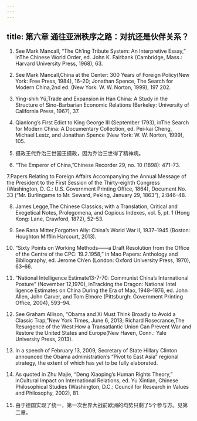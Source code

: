 ```yaml
---
---
---
```

title: 第六章 通往亚洲秩序之路：对抗还是伙伴关系？
---



1. See Mark Mancall, “The Ch’ing Tribute System: An Interpretive Essay,” inThe Chinese World Order, ed. John K. Fairbank (Cambridge, Mass.: Harvard University Press, 1968), 63.

2. See Mark Mancall,China at the Center: 300 Years of Foreign Policy(New York: Free Press, 1984), 16–20; Jonathan Spence, The Search for Modern China,2nd ed. (New York: W. W. Norton, 1999), 197 202.

3. Ying-shih Yü,Trade and Expansion in Han China: A Study in the Structure of Sino-Barbarian Economic Relations (Berkeley: University of California Press, 1967), 37.

4. Qianlong’s First Edict to King George III (September 1793), inThe Search for Modern China: A Documentary Collection, ed. Pei-kai Cheng, Michael Lestz, and Jonathan Spence (New York: W. W. Norton, 1999), 105.

5. 摄政王代乔治三世国王摄政，因为乔治三世得了精神病。

6. “The Emperor of China,”Chinese Recorder 29, no. 10 (1898): 471–73.

7.Papers Relating to Foreign Affairs Accompanying the Annual Message of the President to the First Session of the Thirty-eighth Congress (Washington, D. C.: U.S. Government Printing Office, 1864), Document No. 33 (“Mr. Burlingame to Mr. Seward, Peking, January 29, 1863”), 2:846–48.

8. James Legge,The Chinese Classics; with a Translation, Critical and Exegetical Notes, Prolegomena, and Copious Indexes, vol. 5, pt. 1 (Hong Kong: Lane, Crawford, 1872), 52–53.

9. See Rana Mitter,Forgotten Ally: China’s World War II, 1937–1945 (Boston: Houghton Mifflin Harcourt, 2013).

10. “Sixty Points on Working Methods——a Draft Resolution from the Office of the Centre of the CPC: 19.2.1958,” in Mao Papers: Anthology and Bibliography, ed. Jerome Ch’en (London: Oxford University Press, 1970), 63–66.

11. “National Intelligence Estimate13-7-70: Communist China’s International Posture” (November 12,1970), inTracking the Dragon: National Intel ligence Estimates on China During the Era of Mao, 1948–1976, ed. John Allen, John Carver, and Tom Elmore (Pittsburgh: Government Printing Office, 2004), 593–94.

12. See Graham Allison, “Obama and Xi Must Think Broadly to Avoid a Classic Trap,”New York Times, June 6, 2013; Richard Rosecrance,The Resurgence of the West:How a Transatlantic Union Can Prevent War and Restore the United States and Europe(New Haven, Conn.: Yale University Press, 2013).

13. In a speech of February 13, 2009, Secretary of State Hillary Clinton announced the Obama administration’s “Pivot to East Asia” regional strategy, the extent of which has yet to be fully elaborated.

14. As quoted in Zhu Majie, “Deng Xiaoping’s Human Rights Theory,” inCultural Impact on International Relations, ed. Yu Xintian, Chinese Philosophical Studies (Washington, D.C.: Council for Research in Values and Philosophy, 2002), 81.

15. 由于德国实现了统一，第一次世界大战前欧洲的均势只剩了5个参与方。见第二章。